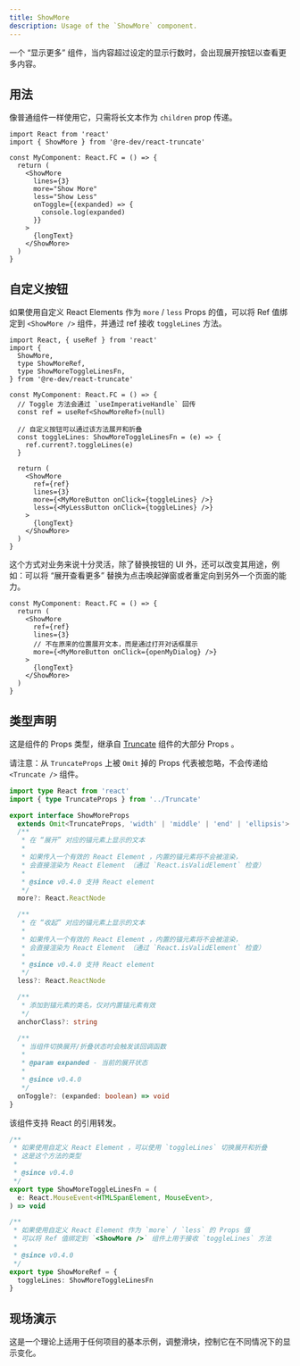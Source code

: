```yaml
---
title: ShowMore
description: Usage of the `ShowMore` component.
---
```



一个 “显示更多” 组件，当内容超过设定的显示行数时，会出现展开按钮以查看更多内容。

## 用法

像普通组件一样使用它，只需将长文本作为 `children` prop 传递。

```tsx
import React from 'react'
import { ShowMore } from '@re-dev/react-truncate'

const MyComponent: React.FC = () => {
  return (
    <ShowMore
      lines={3}
      more="Show More"
      less="Show Less"
      onToggle={(expanded) => {
        console.log(expanded)
      }}
    >
      {longText}
    </ShowMore>
  )
}
```

## 自定义按钮

如果使用自定义 React Elements 作为 `more` / `less` Props 的值，可以将 Ref 值绑定到 `<ShowMore />` 组件，并通过 ref 接收 `toggleLines` 方法。

```tsx
import React, { useRef } from 'react'
import {
  ShowMore,
  type ShowMoreRef,
  type ShowMoreToggleLinesFn,
} from '@re-dev/react-truncate'

const MyComponent: React.FC = () => {
  // Toggle 方法会通过 `useImperativeHandle` 回传
  const ref = useRef<ShowMoreRef>(null)

  // 自定义按钮可以通过该方法展开和折叠
  const toggleLines: ShowMoreToggleLinesFn = (e) => {
    ref.current?.toggleLines(e)
  }

  return (
    <ShowMore
      ref={ref}
      lines={3}
      more={<MyMoreButton onClick={toggleLines} />}
      less={<MyLessButton onClick={toggleLines} />}
    >
      {longText}
    </ShowMore>
  )
}
```

这个方式对业务来说十分灵活，除了替换按钮的 UI 外，还可以改变其用途，例如：可以将 “展开查看更多” 替换为点击唤起弹窗或者重定向到另外一个页面的能力。

```tsx
const MyComponent: React.FC = () => {
  return (
    <ShowMore
      ref={ref}
      lines={3}
      // 不在原来的位置展开文本，而是通过打开对话框展示
      more={<MyMoreButton onClick={openMyDialog} />}
    >
      {longText}
    </ShowMore>
  )
}
```

## 类型声明

这是组件的 Props 类型，继承自 [Truncate](/zh/reference/truncate/) 组件的大部分 Props 。

请注意：从 `TruncateProps` 上被 `Omit` 掉的 Props 代表被忽略，不会传递给 `<Truncate />` 组件。

```ts
import type React from 'react'
import { type TruncateProps } from '../Truncate'

export interface ShowMoreProps
  extends Omit<TruncateProps, 'width' | 'middle' | 'end' | 'ellipsis'> {
  /**
   * 在 “展开” 对应的锚元素上显示的文本
   *
   * 如果传入一个有效的 React Element ，内置的锚元素将不会被渲染，
   * 会直接渲染为 React Element （通过 `React.isValidElement` 检查）
   *
   * @since v0.4.0 支持 React element
   */
  more?: React.ReactNode

  /**
   * 在 “收起” 对应的锚元素上显示的文本
   *
   * 如果传入一个有效的 React Element ，内置的锚元素将不会被渲染，
   * 会直接渲染为 React Element （通过 `React.isValidElement` 检查）
   *
   * @since v0.4.0 支持 React element
   */
  less?: React.ReactNode

  /**
   * 添加到锚元素的类名，仅对内置锚元素有效
   */
  anchorClass?: string

  /**
   * 当组件切换展开/折叠状态时会触发该回调函数
   *
   * @param expanded - 当前的展开状态
   *
   * @since v0.4.0
   */
  onToggle?: (expanded: boolean) => void
}
```

该组件支持 React 的引用转发。

```ts
/**
 * 如果使用自定义 React Element ，可以使用 `toggleLines` 切换展开和折叠
 * 这是这个方法的类型
 *
 * @since v0.4.0
 */
export type ShowMoreToggleLinesFn = (
  e: React.MouseEvent<HTMLSpanElement, MouseEvent>,
) => void

/**
 * 如果使用自定义 React Element 作为 `more` / `less` 的 Props 值
 * 可以将 Ref 值绑定到 `<ShowMore />` 组件上用于接收 `toggleLines` 方法
 *
 * @since v0.4.0
 */
export type ShowMoreRef = {
  toggleLines: ShowMoreToggleLinesFn
}
```

## 现场演示

这是一个理论上适用于任何项目的基本示例，调整滑块，控制它在不同情况下的显示变化。

<ControllableShowMore client:only="react" lang="zh" />
